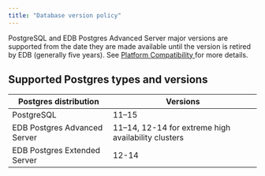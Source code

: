 ```yaml
---
title: "Database version policy"
---
```


PostgreSQL and EDB Postgres Advanced Server major versions are supported from the date they are made available until the version is retired by EDB (generally five years). See [Platform Compatibility ](https://www.enterprisedb.com/platform-compatibility#epas) for more details.

## Supported Postgres types and versions

|    Postgres distribution     |                      Versions                       |
| ---------------------------- | --------------------------------------------------- |
| PostgreSQL                   | 11–15                                               |
| EDB Postgres Advanced Server | 11–14, 12-14 for extreme high availability clusters |
| EDB Postgres Extended Server | 12-14                                               |
